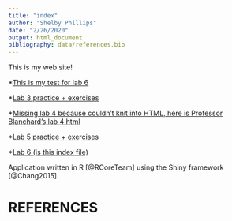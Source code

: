 ```yaml
---
title: "index"
author: "Shelby Phillips"
date: "2/26/2020"
output: html_document
bibliography: data/references.bib
---
```


This is my web site!

*[This is my test for lab 6](test.html)

*[Lab 3 practice + exercises](old_notesR/Lab-3.html)

*[Missing lab 4 because couldn't knit into HTML, here is Professor Blanchard's lab 4 html](Blanchard lab guide/Human Genome Analysis Lab 4 _ Publication Graphics.html)

*[Lab 5 practice + exercises](old_notesR/LAB_5.html)

*[Lab 6 (is this index file)](index.html)

Application written in R [@RCoreTeam] using the Shiny framework [@Chang2015].

# REFERENCES







